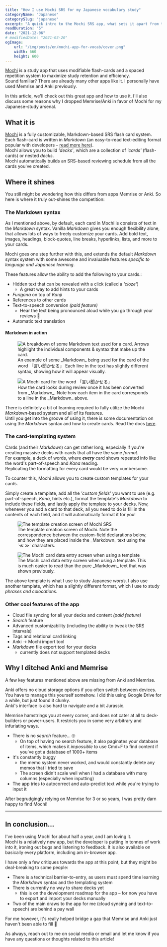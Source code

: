 ```yaml
---
title: "How I use Mochi SRS for my Japanese vocabulary study"
categoryName: "Japanese"
categorySlug: "japanese"
excerpt: "A quick intro to the Mochi SRS app, what sets it apart from the competition, and how you can use its features to improve your study"
readDuration: "5"
date: "2021-12-06"
# modifiedDate: "2021-03-20"
ogImage:
    url: "/img/posts/en/mochi-app-for-vocab/cover.png"
    width: 660
    height: 600
---
```


[Mochi](https://mochi.cards/) is a study app that uses modifiable flash-cards and a spaced repetition system to maximize study retention and efficiency.  
Sound familiar? There are already many other apps like it. I personally have used Memrise and Anki previously.

In this article, we'll check out this great app and how to use it. I'll also discuss some reasons why I dropped Memrise/Anki in favor of Mochi for my Japanese-study arsenal.

## What it is

[Mochi](https://mochi.cards/) is a fully customizable, Markdown-based SRS flash card system.  
Each flash-card is written in _Markdown_ (an easy-to-read text-editing format popular with developers – [read more here](https://docs.github.com/en/github/writing-on-github/getting-started-with-writing-and-formatting-on-github/basic-writing-and-formatting-syntax)).  
Mochi allows you to build _'decks'_, which are a collection of _'cards'_ (flash-cards) or nested _decks_.  
Mochi automatically builds an SRS-based reviewing schedule from all the cards you've created.

## Where it shines

You still might be wondering how this differs from apps Memrise or Anki. So here is where it truly out-shines the competition:

### The Markdown syntax

As I mentioned above, by default, each card in Mochi is consists of text in the _Markdown_ syntax. Vanilla _Markdown_ gives you enough flexibility alone, that allows lots of ways to freely customize your cards. Add bold text, images, headings, block-quotes, line breaks, hyperlinks, lists, and more to your cards.

Mochi goes one step further with this, and extends the default _Markdown_ syntax system with some awesome and invaluable features _specific to language and Japanese learning_.

These features allow the ability to add the following to your cards.:

-   Hidden text that can be revealed with a click (called a _'cloze'_)
    -   A great way to add hints to your cards
-   _Furigana_ on top of _Kanji_
-   References to other cards
-   Text-to-speech conversion _(paid feature)_
    -   Hear the text being pronounced aloud while you go through your reviews 🙌
-   Automatic text translation

#### Markdown in action

<figure>
    <img
        src="/img/posts/en/mochi-app-for-vocab/md-example.png"
        alt="A breakdown of some Markdown text used for a card. Arrows highlight the individual components & syntax that make up the card."
    />
    <figcaption>
        An example of some _Markdown_ being used for the card of the word
        「言い聞かせる」 Each line in the text has slightly different syntax,
        showing how it will appear visually.
    </figcaption>
</figure>

<figure>
    <img
        src="/img/posts/en/mochi-app-for-vocab/fin-example.png"
        alt="A Mochi card for the word 「言い聞かせる」"
    />
    <figcaption>
        How the card looks during review once it has been converted from
        _Markdown_. Note how each item in the card corresponds to a line in the
        _Markdown_ above.
    </figcaption>
</figure>

There is definitely a bit of learning required to fully utilize the Mochi _Markdown_-based system and all of its features.  
Until you get into the groove of using it, there is some documentation on using the _Markdown_ syntax and how to create cards. Read the docs [here](https://mochi.cards/docs/).

### The card-templating system

Cards (and their _Markdown_) can get rather long, especially if you're creating massive decks with cards that all have the same _format_.  
For example, a deck of words, where **_every_** card shows repeated info like the word's part-of-speech and _Kana_ reading.  
Replicating the formatting for every card would be very cumbersome.

To counter this, Mochi allows you to create custom templates for your cards.

Simply create a template, add all the _'custom fields'_ you want to use (e.g. part-of-speech, _Kana_, hints etc.), format the template's _Markdown_ to include these fields, and lastly apply the template to your decks. Now, whenever you add a card to that deck, all you need to do is fill in the contents of each field, and it will automatically format it for you!

<figure>
    <img
        src="/img/posts/en/mochi-app-for-vocab/template-creation.png"
        alt="The template creation screen of Mochi SRS"
    />
    <figcaption>
        The template creation screen of Mochi. Note the correspondence between
        the custom-field declarations below, and how they are placed inside the
        _Markdown_ text using the `≪ ≫` characters.
    </figcaption>
</figure>

<figure>
    <img
        src="/img/posts/en/mochi-app-for-vocab/template-entry.png"
        alt="The Mochi card data entry screen when using a template"
    />
    <figcaption>
        The Mochi card data entry screen when using a template. This is much
        easier to read than the pure _Markdown_ text that was shown previously.
    </figcaption>
</figure>

The above template is what I use to study Japanese _words_. I also use another template, which has a slightly different format, which I use to study _phrases and colocations_.

### Other cool features of the app

-   Cloud file syncing for all your decks and content _(paid feature)_
-   _Search_ feature
-   Advanced customizability (including the ability to tweak the SRS intervals)
-   Tags and relational card linking
-   Anki → Mochi import tool
-   _Markdown_ file export tool for your decks
    -   currently does not support templated decks

## Why I ditched Anki and Memrise

A few key features mentioned above are missing from Anki and Memrise.

Anki offers no cloud storage options if you often switch between devices. You have to manage this yourself somehow. I did this using Google Drive for a while, but just found it clunky.  
Anki's interface is also hard to navigate and a bit Jurassic.

Memrise hamstrings you at every corner, and does not cater at all to deck-builders or power-users. It restricts you in some very arbitrary and infuriating ways.

-   There is no _search_ feature... 🙄
    -   On top of having no search feature, it also paginates your database of items, which makes it _impossible_ to use Cmd+F to find content if you've got a database of 1000+ items
-   It's constantly buggy
    -   the memo system never worked, and would constantly delete any memos that I tried to save
    -   The screen didn't scale well when I had a database with many columns (especially when inputting)
-   The app tries to autocorrect and auto-predict text while you're trying to input it

After begrudgingly relying on Memrise for 3 or so years, I was pretty darn happy to find Mochi!

---

## In conclusion...

I've been using Mochi for about half a year, and I am loving it.  
Mochi is a relatively new app, but the developer is putting in tonnes of work into it, ironing out bugs and listening to feedback. It is also available on basically every platform, including am in-browser app.

I have only a few critiques towards the app at this point, but they might be deal-breaking to some people:

-   There is a technical barrier-to-entry, as users must spend time learning the _Markdown_ syntax and the templating system
-   There is currently no way to share decks yet
    -   this is on the development roadmap for the app – for now you have to export and import your decks manually
-   Two of the main draws to the app for me (cloud syncing and text-to-speech) are behind a pay wall

For me however, it's really helped bridge a gap that Memrise and Anki just haven't been able to fill 🙏

As always, reach out to me on social media or email and let me know if you have any questions or thoughts related to this article!
